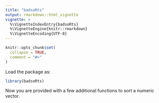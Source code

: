 ```yaml
---
title: "badsoRts"
output: rmarkdown::html_vignette
vignette: >
  %\VignetteIndexEntry{badsoRts}
  %\VignetteEngine{knitr::rmarkdown}
  %\VignetteEncoding{UTF-8}
---
```


```r
knitr::opts_chunk$set(
  collapse = TRUE,
  comment = "#>"
)
```

Load the package as:
```r
library(badsoRts)
```

Now you are provided with a few additional functions to sort a numeric vector.
